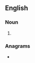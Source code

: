 ==English==

===Noun===
{{head|en|noun plural form}}

# {{plural of|dunam|lang=en}}

===Anagrams===
* {{anagrams|en|Mundas|Musnad|maunds|musnad|undams}}